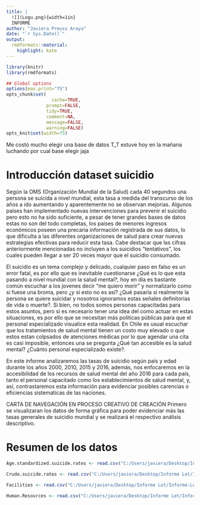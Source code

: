 ```yaml
---
title: |
  ![](Logu.png){width=1in}  
  INFORME
author: "Javiera Preuss Araya"
date: "`r Sys.Date()`"
output:
  rmdformats::material:
    highlight: kate
---
```



```r
library(knitr)
library(rmdformats)

## Global options
options(max.print="75")
opts_chunk$set(
	             cache=TRUE,
               prompt=FALSE,
               tidy=TRUE,
               comment=NA,
               message=FALSE,
               warning=FALSE)
opts_knit$set(width=75)
```


Me costó mucho elegir una base de datos T_T estuve hoy en la mañana luchando por cual base elegir jaja

# Introducción dataset suicidio

Según la OMS (Organización Mundial de la Salud) cada 40 segundos una persona se suicida a nivel mundial, esta tasa a medida del transcurso de los años a ido aumentando y aparentemente no se observan mejorias. Algunos países han implementado nuevas intervenciones para prevenir el suicidio pero esto no ha sido suficiente, a pesar de tener grandes bases de datos estas no son del todo completas, los paises de menores ingresos económicos poseen una precaria información registrada de sus datos, lo que dificulta a las diferentes organizaciones de salud para crear nuevas estrategias efectivas para reducir esta tasa. Cabe destacar que las cifras anteriormente mencionadas no incluyen a los suicidios "tentativos", los cuales pueden llegar a ser 20 veces mayor que el suicidio consumado.

El suicidio es un tema complejo y delicado, cualquier paso en falso es un error fatal, es por ello que es inevitable cuestionarse ¿Qué es lo que esta pasando a nivel mundial con la salud mental?, hoy en día es bastante común escuchar a los jovenes decir "me quiero morir" y normalizarlo como si fuese una broma, pero ¿y si esto no es así? ¿Qué pasaría si realmente la persona se quiere suicidar y nosotros ignoramos estas señales definitorias de vida o muerte?. Si bien, no todos somos personas capacitadas para estos asuntos, pero si es necesario tener una idea del como actuar en estas situaciones, es por ello que se necesitan más politicas públicas para que el personal especializado visualice esta realidad. En Chile es usual escuchar que los tratamientos de salud mental tienen un costo muy elevado o que estos estan colpsados de atenciones médicas por lo que agendar una cita es casi imposible, entonces una se pregunta ¿Qué tan accesible es la salud mental? ¿Cuánto personal especializado existe?. 

En este informe analizaremos las tasas de suicidio según país y edad  durante los años 2000, 2010, 2015 y 2016, además, nos enfocaremos en la accesibilidad de los recursos de salud mental del año 2016 para cada país, tanto el personal capacitado como los establecimientos de salud mental, y, así, contrastaremos esta información para evidenciar posibles carencias o eficiencias sistematicas de las naciones. 

CARTA DE NAVEGACIÓN EN PROCESO CREATIVO DE CREACIÓN
Primero se visualizaran los datos de forma gráfica para poder evidenciar más las tasas generales de suicidio mundial y se realizará el respectivo análisis descriptivo.


# Resumen de los datos 

```r
Age.standardized.suicide.rates <- read.csv("C:/Users/javiera/Desktop/Informe Let/Informe-Let/LET/datos tasas suicidio/Age-standardized suicide rates.csv")

Crude.suicide.rates <- read.csv("C:/Users/javiera/Desktop/Informe Let/Informe-Let/LET/datos tasas suicidio/Crude suicide rates.csv")

Facilities <- read.csv("C:/Users/javiera/Desktop/Informe Let/Informe-Let/LET/datos tasas suicidio/Facilities.csv")

Human.Resources <- read.csv("C:/Users/javiera/Desktop/Informe Let/Informe-Let/LET/datos tasas suicidio/Human Resources.csv")


```








